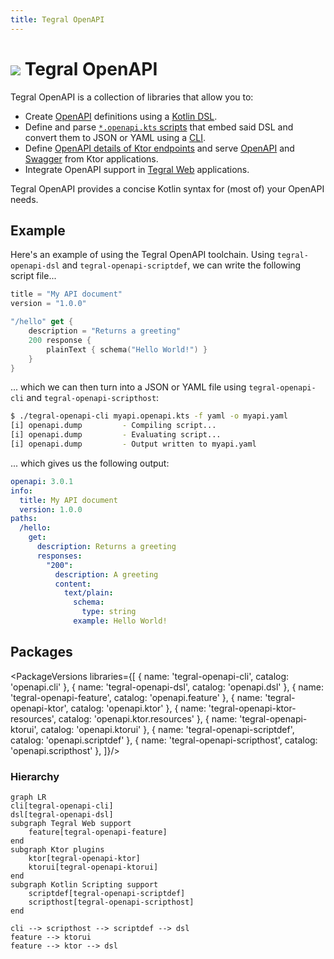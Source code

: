 ```yaml
---
title: Tegral OpenAPI
---
```



#  <img src="/img/tegral_logo_v2_openapi.svg"/> Tegral OpenAPI

Tegral OpenAPI is a collection of libraries that allow you to:

- Create [OpenAPI](https://openapis.org) definitions using a [Kotlin DSL](./dsl.md).
- Define and parse [`*.openapi.kts` scripts](./scripting.md) that embed said DSL and convert them to JSON or YAML using a [CLI](./cli.md).
- Define [OpenAPI details of Ktor endpoints](./ktor.md#describing-endpoints) and serve [OpenAPI](./ktor.md#serving-the-openapi-file) and [Swagger](./ktor.md#tegralswaggeruiktor-installation) from Ktor applications.
- Integrate OpenAPI support in [Tegral Web](./tegral-web.md) applications.

Tegral OpenAPI provides a concise Kotlin syntax for (most of) your OpenAPI needs.

## Example

Here's an example of using the Tegral OpenAPI toolchain. Using `tegral-openapi-dsl` and `tegral-openapi-scriptdef`, we can write the following script file...

```kotlin title="myapi.openapi.kts"
title = "My API document"
version = "1.0.0"

"/hello" get {
    description = "Returns a greeting"
    200 response {
        plainText { schema("Hello World!") }
    }
}
```

... which we can then turn into a JSON or YAML file using `tegral-openapi-cli` and `tegral-openapi-scripthost`:

```bash
$ ./tegral-openapi-cli myapi.openapi.kts -f yaml -o myapi.yaml
[i] openapi.dump         - Compiling script...
[i] openapi.dump         - Evaluating script...
[i] openapi.dump         - Output written to myapi.yaml
```

... which gives us the following output:

```yaml
openapi: 3.0.1
info:
  title: My API document
  version: 1.0.0
paths:
  /hello:
    get:
      description: Returns a greeting
      responses:
        "200":
          description: A greeting
          content:
            text/plain:
              schema:
                type: string
              example: Hello World!
```

## Packages

<PackageVersions libraries={[
    { name: 'tegral-openapi-cli', catalog: 'openapi.cli' },
    { name: 'tegral-openapi-dsl', catalog: 'openapi.dsl' },
    { name: 'tegral-openapi-feature', catalog: 'openapi.feature' },
    { name: 'tegral-openapi-ktor', catalog: 'openapi.ktor' },
    { name: 'tegral-openapi-ktor-resources', catalog: 'openapi.ktor.resources' },
    { name: 'tegral-openapi-ktorui', catalog: 'openapi.ktorui' },
    { name: 'tegral-openapi-scriptdef', catalog: 'openapi.scriptdef' },
    { name: 'tegral-openapi-scripthost', catalog: 'openapi.scripthost' },
]}/>

### Hierarchy

```mermaid
graph LR
cli[tegral-openapi-cli]
dsl[tegral-openapi-dsl]
subgraph Tegral Web support
    feature[tegral-openapi-feature]
end
subgraph Ktor plugins
    ktor[tegral-openapi-ktor]
    ktorui[tegral-openapi-ktorui]
end
subgraph Kotlin Scripting support
    scriptdef[tegral-openapi-scriptdef]
    scripthost[tegral-openapi-scripthost]
end

cli --> scripthost --> scriptdef --> dsl
feature --> ktorui
feature --> ktor --> dsl
```
